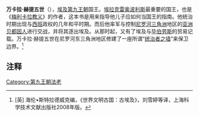 {{Pharaoh Infobox | 
    Name= 万卡拉·赫提五世| 
    Image=|
Caption=|
ImageSize=|
  Alt=|
NomenHiero= |
Nomen=| 
PrenomenHiero=  |
Prenomen= | 
Golden= |
Nebty | 
Horus=  | 
GoldenHiero= |
NebtyHiero=  |
HorusHiero=  | 
Reign=|
Dynasty=[[第九王朝|第九王朝]]|
Coregency=|
Predecessor=[[曼内图普一世|曼内图普一世]]？|
Successor=[[赫提六世|赫提六世]]？|
Spouse=|
children=|
Father=|
Mother=| 
Born=|
Died=|
Burial=|
Monuments=}}

'''万卡拉·赫提五世'''（{{lang-en|Khety V Wahkara}}），[[埃及第九王朝|埃及第九王朝]]国王。[[埃拉克雷奥波利斯|埃拉克雷奥波利斯]]最重要的国王，也是《[[梅利卡拉教义|梅利卡拉教义]]》的作者，这本书是用来指导他儿子应如何当国王的指南。他统治时期出现与[[西班|西班]]政权的几年和平时期。而后他率军与控制[[尼罗河|尼罗河]][[三角洲|三角洲]]地区的[[亚洲|亚洲]][[贝都因人|贝都因人]]进行交战，并将其逐出埃及。从那时起，又有了埃及与[[毕伯劳斯|毕伯劳斯]]的贸易记载。万卡拉·赫提五世在尼罗河东三角洲地区修建了一座所谓“[[统治者之墙|统治者之墙]]”来保卫边界。<ref> [英] 海伦•斯特拉德威克编，《世界文明古国：古埃及》，刘雪婷等译，上海科学技术文献出版社2008年版。</ref>

==注释==
<references/>

{{Pharaoh | Prev=[[曼内图普一世|曼内图普一世]]？| Dynasty=[[埃及第九王朝|第九王朝]] | Next=[[赫提六世|赫提六世]]？}}


{{著名埃及统治者}}

[[Category:第九王朝法老|Category:第九王朝法老]]